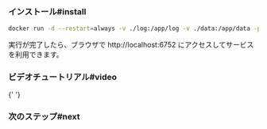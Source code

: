 
### インストール#install

```bash
docker run -d --restart=always -v ./log:/app/log -v ./data:/app/data -p 6752:6752 --name="pageSpy" ghcr.io/huolalatech/page-spy-web:latest
```

実行が完了したら、ブラウザで http://localhost:6752 にアクセスしてサービスを利用できます。

### ビデオチュートリアル#video

<EmbedVideo title="deployWithDocker" />{' '}

### 次のステップ#next

<DeployNext />
